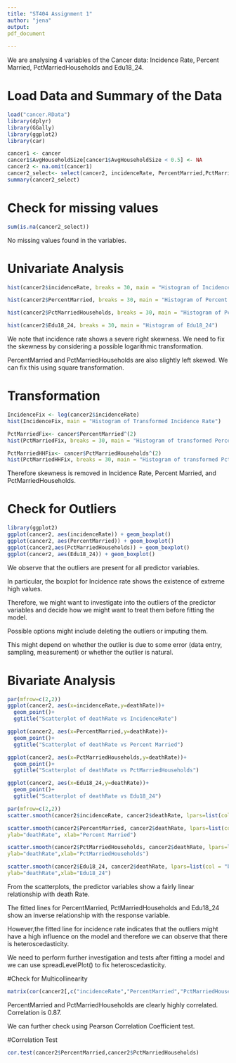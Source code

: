 ```yaml
---
title: "ST404 Assignment 1"
author: "jena"
output:
pdf_document
  
---
```


We are analysing 4 variables of the Cancer data: Incidence Rate, Percent Married, PctMarriedHouseholds and Edu18_24. 

# Load Data and Summary of the Data
```r
load("cancer.RData")
library(dplyr)
library(GGally)
library(ggplot2)
library(car)

cancer1 <- cancer
cancer1$AvgHouseholdSize[cancer1$AvgHouseholdSize < 0.5] <- NA
cancer2 <- na.omit(cancer1)
cancer2_select<- select(cancer2, incidenceRate, PercentMarried,PctMarriedHouseholds, Edu18_24)
summary(cancer2_select)
```
# Check for missing values
```r
sum(is.na(cancer2_select))
```
No missing values found in the variables.

# Univariate Analysis
```r
hist(cancer2$incidenceRate, breaks = 30, main = "Histogram of Incidence Rate")

hist(cancer2$PercentMarried, breaks = 30, main = "Histogram of Percent Married")

hist(cancer2$PctMarriedHouseholds, breaks = 30, main = "Histogram of PctMarriedHouseholds")

hist(cancer2$Edu18_24, breaks = 30, main = "Histogram of Edu18_24")
```
We note that incidence rate shows a severe right skewness. 
We need to fix the skewness by considering a possible logarithmic transformation. 

PercentMarried and PctMarriedHouseholds are also slightly left skewed. We can fix this using square transformation. 

# Transformation
```r

IncidenceFix <- log(cancer2$incidenceRate)
hist(IncidenceFix, main = "Histogram of Transformed Incidence Rate")

PctMarriedFix<- cancer$PercentMarried^(2)
hist(PctMarriedFix, breaks = 30, main = "Histogram of transformed Percent Married")

PctMarriedHHFix<- cancer$PctMarriedHouseholds^(2)
hist(PctMarriedHHFix, breaks = 30, main = "Histogram of transformed PctMarriedHouseholds")

```

Therefore skewness is removed in Incidence Rate, Percent Married, and PctMarriedHouseholds.

# Check for Outliers 
```r
library(ggplot2)
ggplot(cancer2, aes(incidenceRate)) + geom_boxplot()
ggplot(cancer2, aes(PercentMarried)) + geom_boxplot()
ggplot(cancer2,aes(PctMarriedHouseholds)) + geom_boxplot()
ggplot(cancer2, aes(Edu18_24)) + geom_boxplot()
```

We observe that the  outliers are present for all predictor variables. 

In particular, the boxplot for Incidence rate shows the existence of extreme high values. 

Therefore, we might want to investigate into the outliers of the predictor variables and decide how we might want to treat them before fitting the model. 

Possible options might include deleting the outliers or imputing them. 

This might depend on whether the outlier is due to some error (data entry, sampling, measurement) or whether the outlier is natural. 

# Bivariate Analysis
```r
par(mfrow=c(2,2))
ggplot(cancer2, aes(x=incidenceRate,y=deathRate))+
  geom_point()+
  ggtitle("Scatterplot of deathRate vs IncidenceRate")

ggplot(cancer2, aes(x=PercentMarried,y=deathRate))+
  geom_point()+
  ggtitle("Scatterplot of deathRate vs Percent Married")

ggplot(cancer2, aes(x=PctMarriedHouseholds,y=deathRate))+
  geom_point()+
  ggtitle("Scatterplot of deathRate vs PctMarriedHouseholds")

ggplot(cancer2, aes(x=Edu18_24,y=deathRate))+
  geom_point()+
  ggtitle("Scatterplot of deathRate vs Edu18_24")

```

```r
par(mfrow=c(2,2))
scatter.smooth(cancer2$incidenceRate, cancer2$deathRate, lpars=list(col = "blue", lwd = 2), ylab="deathRate",xlab="Incidence Rate")

scatter.smooth(cancer2$PercentMarried, cancer2$deathRate, lpars=list(col = "blue", lwd = 2),
ylab="deathRate", xlab="Percent Married")

scatter.smooth(cancer2$PctMarriedHouseholds, cancer2$deathRate, lpars=list(col = "blue", lwd = 2),
ylab="deathRate",xlab="PctMarriedHouseholds")

scatter.smooth(cancer2$Edu18_24, cancer2$deathRate, lpars=list(col = "blue", lwd = 2),
ylab="deathRate",xlab="Edu18_24")

```

From the scatterplots, the predictor variables show a fairly linear relationship with death Rate. 

The fitted lines for PercentMarried, PctMarriedHouseholds and Edu18_24 show an inverse relationship with the response variable. 

However,the fitted line for incidence rate indicates that the outliers might have a high influence on the model and therefore we can observe that there is heteroscedasticity.

We need to perform further investigation and tests after fitting a model and we can use spreadLevelPlot() to fix heteroscedasticity.  

#Check for Multicollinearity

```r
matrix(cor(cancer2[,c("incidenceRate","PercentMarried","PctMarriedHouseholds","Edu18_24")]), nrow=4, ncol=4)
```
PercentMarried and PctMarriedHouseholds are clearly highly correlated. Correlation is 0.87. 

We can further check using Pearson Correlation Coefficient test. 

#Correlation Test
```r
cor.test(cancer2$PercentMarried,cancer2$PctMarriedHouseholds)
```





